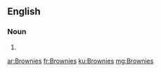 ==English==

===Noun===
{{head|en}}

# {{plural of|Brownie}}

[[ar:Brownies]]
[[fr:Brownies]]
[[ku:Brownies]]
[[mg:Brownies]]